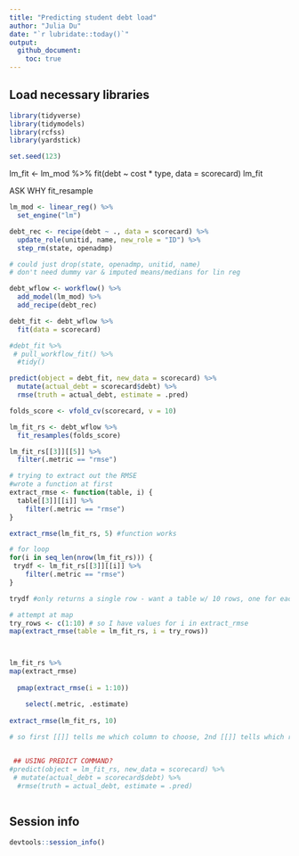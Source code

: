 ```yaml
---
title: "Predicting student debt load"
author: "Julia Du"
date: "`r lubridate::today()`"
output: 
  github_document:
    toc: true
---
```


## Load necessary libraries

```r
library(tidyverse)
library(tidymodels)
library(rcfss)
library(yardstick)

set.seed(123)
```


lm_fit <- lm_mod %>% 
  fit(debt ~ cost * type, data = scorecard)
lm_fit

ASK WHY fit_resample

```r
lm_mod <- linear_reg() %>% 
  set_engine("lm")

debt_rec <- recipe(debt ~ ., data = scorecard) %>% 
  update_role(unitid, name, new_role = "ID") %>%
  step_rm(state, openadmp)

# could just drop(state, openadmp, unitid, name)
# don't need dummy var & imputed means/medians for lin reg

debt_wflow <- workflow() %>%
  add_model(lm_mod) %>%
  add_recipe(debt_rec)

debt_fit <- debt_wflow %>%
  fit(data = scorecard)

#debt_fit %>%
 # pull_workflow_fit() %>%
  #tidy()

predict(object = debt_fit, new_data = scorecard) %>%
  mutate(actual_debt = scorecard$debt) %>%
  rmse(truth = actual_debt, estimate = .pred)
```


```r
folds_score <- vfold_cv(scorecard, v = 10)

lm_fit_rs <- debt_wflow %>%
  fit_resamples(folds_score)

lm_fit_rs[[3]][[5]] %>%
  filter(.metric == "rmse")

# trying to extract out the RMSE
#wrote a function at first
extract_rmse <- function(table, i) {
  table[[3]][[i]] %>%
    filter(.metric == "rmse") 
}

extract_rmse(lm_fit_rs, 5) #function works

# for loop
for(i in seq_len(nrow(lm_fit_rs))) {
 trydf <- lm_fit_rs[[3]][[i]] %>%
    filter(.metric == "rmse") 
}

trydf #only returns a single row - want a table w/ 10 rows, one for each fold

# attempt at map
try_rows <- c(1:10) # so I have values for i in extract_rmse
map(extract_rmse(table = lm_fit_rs, i = try_rows))



lm_fit_rs %>%
map(extract_rmse)
  
  pmap(extract_rmse(i = 1:10))

    select(.metric, .estimate)
    
extract_rmse(lm_fit_rs, 10)
    
# so first [[]] tells me which column to choose, 2nd [[]] tells which row


 ## USING PREDICT COMMAND?
#predict(object = lm_fit_rs, new_data = scorecard) %>%
 # mutate(actual_debt = scorecard$debt) %>%
  #rmse(truth = actual_debt, estimate = .pred)
```


```r

```


## Session info

```r
devtools::session_info()
```
